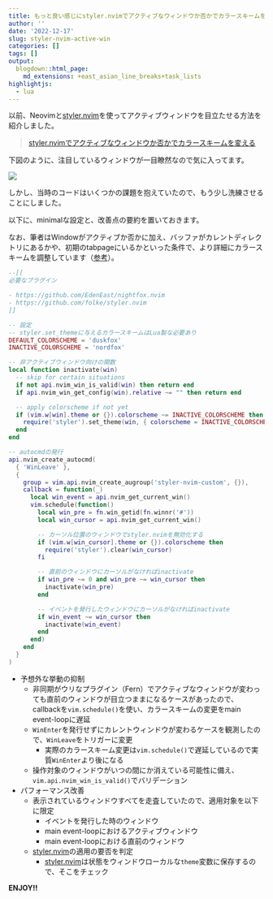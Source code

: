 ```yaml
---
title: もっと良い感じにstyler.nvimでアクティブなウィンドウか否かでカラースキームを変える
author: ''
date: '2022-12-17'
slug: styler-nvim-active-win
categories: []
tags: []
output:
  blogdown::html_page:
    md_extensions: +east_asian_line_breaks+task_lists
highlightjs:
  - lua
---
```


以前、Neovimと[styler.nvim]を使ってアクティブウィンドウを目立たせる方法を紹介しました。

> [styler.nvimでアクティブなウィンドウか否かでカラースキームを変える](https://blog.atusy.net/2022/11/25/styler-nvim-dim-inactive-windows/)

下図のように、注目しているウィンドウが一目瞭然なので気に入ってます。

![](images/styler.png)

しかし、当時のコードはいくつかの課題を抱えていたので、もう少し洗練させることにしました。

以下に、minimalな設定と、改善点の要約を置いておきます。

なお、筆者はWindowがアクティブか否かに加え、バッファがカレントディレクトリにあるかや、初期のtabpageにいるかといった条件で、より詳細にカラースキームを調整しています（[参考](https://github.com/atusy/dotfiles/blob/7e4c1348ebc0eaf648f3fd4029463a94ee89d46d/dot_config/nvim/lua/config/colorscheme.lua#L1)）。

``` lua
--[[
必要なプラグイン

- https://github.com/EdenEast/nightfox.nvim
- https://github.com/folke/styler.nvim
]]

-- 設定
-- styler.set_themeに与えるカラースキームはLua製な必要あり
DEFAULT_COLORSCHEME = 'duskfox'
INACTIVE_COLORSCHEME = 'nordfox'

-- 非アクティブウィンドウ向けの関数
local function inactivate(win)
  -- skip for certain situations
  if not api.nvim_win_is_valid(win) then return end
  if api.nvim_win_get_config(win).relative ~= "" then return end

  -- apply colorscheme if not yet
  if (vim.w[win].theme or {}).colorscheme ~= INACTIVE_COLORSCHEME then
    require('styler').set_theme(win, { colorscheme = INACTIVE_COLORSCHEME })
  end
end

-- autocmdの発行
api.nvim_create_autocmd(
  { 'WinLeave' },
  {
    group = vim.api.nvim_create_augroup('styler-nvim-custom', {}),
    callback = function(_)
      local win_event = api.nvim_get_current_win()
      vim.schedule(function()
        local win_pre = fn.win_getid(fn.winnr('#'))
        local win_cursor = api.nvim_get_current_win()

        -- カーソル位置のウィンドウでstyler.nvimを無効化する
        if (vim.w[win_cursor].theme or {}).colorscheme then
          require('styler').clear(win_cursor)
        fi

        -- 直前のウィンドウにカーソルがなければinactivate
        if win_pre ~= 0 and win_pre ~= win_cursor then
          inactivate(win_pre)
        end

        -- イベントを発行したウィンドウにカーソルがなければinactivate
        if win_event ~= win_cursor then
          inactivate(win_event)
        end
      end)
    end
  }
)
```

- 予想外な挙動の抑制
    - 非同期がウリなプラグイン（Fern）でアクティブなウィンドウが変わっても直前のウィンドウが目立つままになるケースがあったので、callbackを`vim.schedule()`を使い、カラースキームの変更をmain event-loopに遅延
    - `WinEnter`を発行せずにカレントウィンドウが変わるケースを観測したので、`WinLeave`をトリガーに変更
        - 実際のカラースキーム変更は`vim.schedule()`で遅延しているので実質`WinEnter`より後になる
    - 操作対象のウィンドウがいつの間にか消えている可能性に備え、`vim.api.nvim_win_is_valid()`でバリデーション
- パフォーマンス改善
    - 表示されているウィンドウすべてを走査していたので、適用対象を以下に限定
        - イベントを発行した時のウィンドウ
        - main event-loopにおけるアクティブウィンドウ
        - main event-loopにおける直前のウィンドウ
    - [styler.nvim]の適用の要否を判定
        - [styler.nvim]は状態をウィンドウローカルな`theme`変数に保存するので、そこをチェック

**ENJOY!!**

[styler.nvim]: https://github.com/folke/styler.nvim

